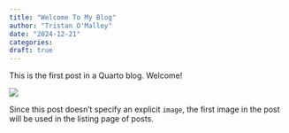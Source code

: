 ```yaml
---
title: "Welcome To My Blog"
author: "Tristan O'Malley"
date: "2024-12-21"
categories: 
draft: true
---
```


This is the first post in a Quarto blog. Welcome!

![](thumbnail.jpg)

Since this post doesn't specify an explicit `image`, the first image in the post will be used in the listing page of posts.
